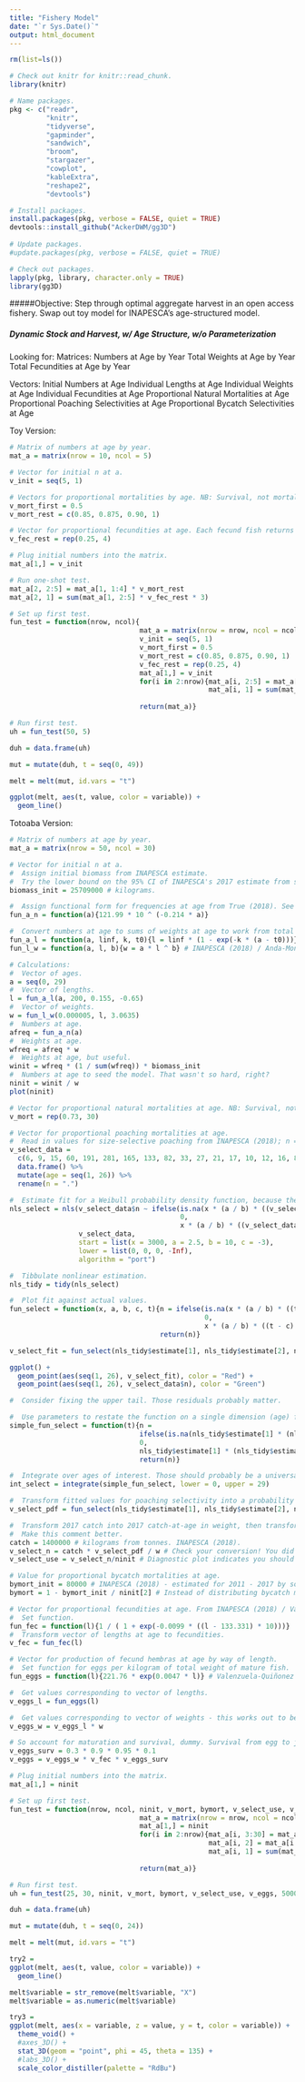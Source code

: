 ```yaml
---
title: "Fishery Model"
date: "`r Sys.Date()`"
output: html_document
---
```


```r

rm(list=ls())

# Check out knitr for knitr::read_chunk.
library(knitr)

# Name packages.
pkg <- c("readr",
         "knitr",
         "tidyverse",
         "gapminder",
         "sandwich",
         "broom",
         "stargazer",
         "cowplot",
         "kableExtra",
         "reshape2",
         "devtools")

# Install packages.
install.packages(pkg, verbose = FALSE, quiet = TRUE)
devtools::install_github("AckerDWM/gg3D")
  
# Update packages.
#update.packages(pkg, verbose = FALSE, quiet = TRUE)

# Check out packages.
lapply(pkg, library, character.only = TRUE)
library(gg3D)

```

#####Objective: Step through optimal aggregate harvest in an open access fishery.
Swap out toy model for INAPESCA's age-structured model. 

##### Dynamic Stock and Harvest, w/ Age Structure, w/o Parameterization

Looking for:
Matrices:
Numbers at Age by Year
Total Weights at Age by Year
Total Fecundities at Age by Year

Vectors:
Initial Numbers at Age
Individual Lengths at Age
Individual Weights at Age
Individual Fecundities at Age
Proportional Natural Mortalities at Age
Proportional Poaching Selectivities at Age
Proportional Bycatch Selectivities at Age


Toy Version:

```r

# Matrix of numbers at age by year.
mat_a = matrix(nrow = 10, ncol = 5)

# Vector for initial n at a.
v_init = seq(5, 1)

# Vectors for proportional mortalities by age. NB: Survival, not mortality.
v_mort_first = 0.5
v_mort_rest = c(0.85, 0.875, 0.90, 1)

# Vector for proportional fecundities at age. Each fecund fish returns two fish. 
v_fec_rest = rep(0.25, 4)

# Plug initial numbers into the matrix.
mat_a[1,] = v_init

# Run one-shot test.
mat_a[2, 2:5] = mat_a[1, 1:4] * v_mort_rest
mat_a[2, 1] = sum(mat_a[1, 2:5] * v_fec_rest * 3)

# Set up first test.
fun_test = function(nrow, ncol){
                                mat_a = matrix(nrow = nrow, ncol = ncol)
                                v_init = seq(5, 1)
                                v_mort_first = 0.5
                                v_mort_rest = c(0.85, 0.875, 0.90, 1)
                                v_fec_rest = rep(0.25, 4)
                                mat_a[1,] = v_init
                                for(i in 2:nrow){mat_a[i, 2:5] = mat_a[i - 1, 1:4] * v_mort_rest
                                                 mat_a[i, 1] = sum(mat_a[i - 1, 2:5] * v_fec_rest * 3)/(1 + mat_a[i - 1, 1] / 250)}
                                  
                                return(mat_a)}

# Run first test.
uh = fun_test(50, 5)

duh = data.frame(uh)

mut = mutate(duh, t = seq(0, 49))

melt = melt(mut, id.vars = "t")

ggplot(melt, aes(t, value, color = variable)) +
  geom_line()

```

Totoaba Version:

```r

# Matrix of numbers at age by year.
mat_a = matrix(nrow = 50, ncol = 30)

# Vector for initial n at a.
#  Assign initial biomass from INAPESCA estimate.
#  Try the lower bound on the 95% CI of INAPESCA's 2017 estimate from surveys.
biomass_init = 25709000 # kilograms.

#  Assign functional form for frequencies at age from True (2018). See notes on symposium presentation. Check whether curve describes numbers at age.
fun_a_n = function(a){121.99 * 10 ^ (-0.214 * a)}

#  Convert numbers at age to sums of weights at age to work from total biomass back to numbers at age.
fun_a_l = function(a, linf, k, t0){l = linf * (1 - exp(-k * (a - t0)))} # INAPESCA (2018): 200, 0.155, -0.65. See notes for alternatives.
fun_l_w = function(a, l, b){w = a * l ^ b} # INAPESCA (2018) / Anda-Montañez et al. (2013): 0.000005, 3.0635. See notes for alternatives.

# Calculations:
#  Vector of ages.
a = seq(0, 29)
#  Vector of lengths.
l = fun_a_l(a, 200, 0.155, -0.65)
#  Vector of weights.
w = fun_l_w(0.000005, l, 3.0635)
#  Numbers at age.
afreq = fun_a_n(a)
#  Weights at age.
wfreq = afreq * w
#  Weights at age, but useful.
winit = wfreq * (1 / sum(wfreq)) * biomass_init
#  Numbers at age to seed the model. That wasn't so hard, right?
ninit = winit / w
plot(ninit)

# Vector for proportional natural mortalities at age. NB: Survival, not mortality. From INAPESCA (2018) / Cisneros-Mata et al. (1995).
v_mort = rep(0.73, 30)

# Vector for proportional poaching mortalities at age.
#  Read in values for size-selective poaching from INAPESCA (2018); n = 1147 from 9 periods, 1963 - 2017.
v_select_data = 
  c(6, 9, 15, 60, 191, 281, 165, 133, 82, 33, 27, 21, 17, 10, 12, 16, 8, 15, 9, 12, 7, 9, 5, 2, 2, 0) %>% 
  data.frame() %>% 
  mutate(age = seq(1, 26)) %>% 
  rename(n = ".")

#  Estimate fit for a Weibull probability density function, because the internet said so. Try weibull.com/hotwire/issue14/relbasics14.htm
nls_select = nls(v_select_data$n ~ ifelse(is.na(x * (a / b) * ((v_select_data$age - c) / b) ^ (a - 1) * exp(-((v_select_data$age - c) / b ) ^ a)),
                                          0,
                                          x * (a / b) * ((v_select_data$age - c) / b) ^ (a - 1) * exp(-((v_select_data$age - c) / b ) ^ a)),
                 v_select_data, 
                 start = list(x = 3000, a = 2.5, b = 10, c = -3), 
                 lower = list(0, 0, 0, -Inf),
                 algorithm = "port")

#  Tibbulate nonlinear estimation.
nls_tidy = tidy(nls_select)

#  Plot fit against actual values.
fun_select = function(x, a, b, c, t){n = ifelse(is.na(x * (a / b) * ((t - c) / b) ^ (a - 1) * exp(-((t - c) / b ) ^ a)),
                                                0,
                                                x * (a / b) * ((t - c) / b) ^ (a - 1) * exp(-((t - c) / b ) ^ a))
                                     return(n)}

v_select_fit = fun_select(nls_tidy$estimate[1], nls_tidy$estimate[2], nls_tidy$estimate[3], nls_tidy$estimate[4], seq(1, 26))

ggplot() + 
  geom_point(aes(seq(1, 26), v_select_fit), color = "Red") + 
  geom_point(aes(seq(1, 26), v_select_data$n), color = "Green")

#  Consider fixing the upper tail. Those residuals probably matter.

#  Use parameters to restate the function on a single dimension (age) for integration.
simple_fun_select = function(t){n = 
                                ifelse(is.na(nls_tidy$estimate[1] * (nls_tidy$estimate[2] / nls_tidy$estimate[3]) * ((t - nls_tidy$estimate[4]) / nls_tidy$estimate[3]) ^ (nls_tidy$estimate[2] - 1) * exp(-((t - nls_tidy$estimate[4]) / nls_tidy$estimate[3] ) ^ nls_tidy$estimate[2])),
                                0,
                                nls_tidy$estimate[1] * (nls_tidy$estimate[2] / nls_tidy$estimate[3]) * ((t - nls_tidy$estimate[4]) / nls_tidy$estimate[3]) ^ (nls_tidy$estimate[2] - 1) * exp(-((t - nls_tidy$estimate[4]) / nls_tidy$estimate[3] ) ^ nls_tidy$estimate[2]))
                                return(n)}

#  Integrate over ages of interest. Those should probably be a universal parameter at this point. Consider fixing.
int_select = integrate(simple_fun_select, lower = 0, upper = 29)

#  Transform fitted values for poaching selectivity into a probability distribution function using the integral of the unidimensional function.
v_select_pdf = fun_select(nls_tidy$estimate[1], nls_tidy$estimate[2], nls_tidy$estimate[3], nls_tidy$estimate[4], seq(0, 29)) * 1 / int_select$value

#  Transform 2017 catch into 2017 catch-at-age in weight, then transform that sucker into catch-at-age in numbers, then make it proportions again.
#  Make this comment better.
catch = 1400000 # kilograms from tonnes. INAPESCA (2018).
v_select_n = catch * v_select_pdf / w # Check your conversion! You did this in the middle of the night, check it!
v_select_use = v_select_n/ninit # Diagnostic plot indicates you should really, really fix the residuals on the selectivity estimation.

# Value for proportional bycatch mortalities at age.
bymort_init = 80000 # INAPESCA (2018) - estimated for 2011 - 2017 by some sort of credible method, probably.
bymort = 1 - bymort_init / ninit[2] # Instead of distributing bycatch mortalities, we concentrate them on one age (1) for lack of length-at-age resolution.

# Vector for proportional fecundities at age. From INAPESCA (2018) / Valenzuela-Quiñonez (2014).
#  Set function.
fun_fec = function(l){1 / ( 1 + exp(-0.0099 * ((l - 133.331) * 10)))}
#  Transform vector of lengths at age to fecundities.
v_fec = fun_fec(l)

# Vector for production of fecund hembras at age by way of length.
#  Set function for eggs per kilogram of total weight of mature fish.
fun_eggs = function(l){221.76 * exp(0.0047 * l)} # Valenzuela-Quiñonez (2014); used with Anda-Montañez et al. (2013) for mean by INAPESCA (2018).

#  Get values corresponding to vector of lengths.
v_eggs_l = fun_eggs(l)

#  Get values corresponding to vector of weights - this works out to be egg production at age before accounting for maturation.
v_eggs_w = v_eggs_l * w

# So account for maturation and survival, dummy. Survival from egg to juvenile from INAPESCA (2018). Reference against True (2018).
v_eggs_surv = 0.3 * 0.9 * 0.95 * 0.1
v_eggs = v_eggs_w * v_fec * v_eggs_surv

# Plug initial numbers into the matrix.
mat_a[1,] = ninit

# Set up first test.
fun_test = function(nrow, ncol, ninit, v_mort, bymort, v_select_use, v_eggs, k){
                                mat_a = matrix(nrow = nrow, ncol = ncol)
                                mat_a[1,] = ninit
                                for(i in 2:nrow){mat_a[i, 3:30] = mat_a[i - 1, 2:29] * v_mort[3:30] * (1 - v_select_use[3:30])
                                                 mat_a[i, 2] = mat_a[i - 1, 2] * v_mort[2] * bymort * (1 - v_select_use[2])
                                                 mat_a[i, 1] = sum(mat_a[i - 1, 1:30] * v_eggs)/(1 + mat_a[i - 1, 1] / k)}
                                  
                                return(mat_a)}

# Run first test.
uh = fun_test(25, 30, ninit, v_mort, bymort, v_select_use, v_eggs, 5000000)

duh = data.frame(uh)

mut = mutate(duh, t = seq(0, 24))

melt = melt(mut, id.vars = "t")

try2 =
ggplot(melt, aes(t, value, color = variable)) +
  geom_line()

melt$variable = str_remove(melt$variable, "X")
melt$variable = as.numeric(melt$variable)

try3 = 
ggplot(melt, aes(x = variable, z = value, y = t, color = variable)) + 
  theme_void() + 
  #axes_3D() + 
  stat_3D(geom = "point", phi = 45, theta = 135) +
  #labs_3D() +
  scale_color_distiller(palette = "RdBu")

```

